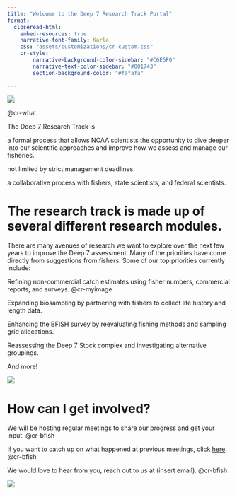 ```yaml
---
title: "Welcome to the Deep 7 Research Track Portal"
format:
  closeread-html:
    embed-resources: true
    narrative-font-family: Karla
    css: "assets/customizations/cr-custom.css"
    cr-style: 
        narrative-background-color-sidebar: "#C6E6F0"
        narrative-text-color-sidebar: "#001743"
        section-background-color: "#fafafa"

---
```


![](assets/static/deep7.png){fig-align="center"}

::::{.cr-section layout="sidebar-right"}

@cr-what

:::{#cr-what .h1}
The Deep 7 Research Track is
:::

:::{.progress-block}
a formal process that allows NOAA scientists the opportunity to dive deeper into our scientific approaches and improve how we assess and manage our fisheries.

not limited by strict management deadlines.

a collaborative process with fishers, state scientists, and federal scientists.  
:::

::::


# The research track is made up of several different research modules.  

There are many avenues of research we want to explore over the next few years to improve the Deep 7 assessment. Many of the priorities have come directly from suggestions from fishers. Some of our top priorities currently include:  

::::{.cr-section layout="overlay-center"}

:::{.progress-block}
Refining non-commercial catch estimates using fisher numbers, commercial reports, and surveys. @cr-myimage

Expanding biosampling by partnering with fishers to collect life history and length data.

Enhancing the BFISH survey by reevaluating fishing methods and sampling grid allocations. 

Reassessing the Deep 7 Stock complex and investigating alternative groupings.  

And more!
:::

:::{#cr-myimage}
![](assets/static/masa-ibata.jpg)

:::
::::

# How can I get involved?  

::::{.cr-section layout="sidebar-right"}

:::{.progress-block}
We will be hosting regular meetings to share our progress and get your input. @cr-bfish

If you want to catch up on what happened at previous meetings, click [here](./assets/meeting_notes.qmd). @cr-bfish  

We would love to hear from you, reach out to us at (insert email). @cr-bfish

:::


:::{#cr-bfish}
![](assets/static/bfish.jpg)
:::
::::



  
